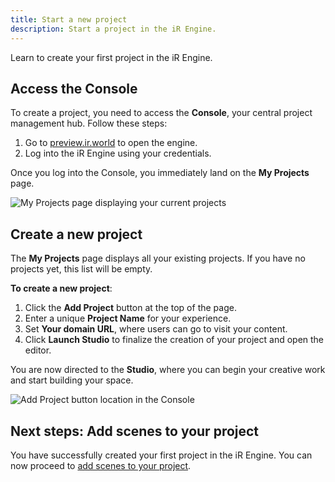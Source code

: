 ```yaml
---
title: Start a new project
description: Start a project in the iR Engine.
---
```



Learn to create your first project in the iR Engine.

## Access the Console

To create a project, you need to access the **Console**, your central project management hub. Follow these steps:

<Steps>

1. Go to [preview.ir.world](http://preview.ir.world/) to open the engine.
2. Log into the iR Engine using your credentials.

</Steps>

Once you log into the Console, you immediately land on the **My Projects** page.

![My Projects page displaying your current projects](../../../../assets/images/get-started/initial-setup/start-a-new-project/my-projects-page.png)

## Create a new project

The **My Projects** page displays all your existing projects. If you have no projects yet, this list will be empty.

**To create a new project**:

<Steps>

1. Click the **Add Project** button at the top of the page.
2. Enter a unique **Project Name** for your experience.
3. Set **Your domain URL**, where users can go to visit your content.
4. Click **Launch Studio** to finalize the creation of your project and open the editor.

</Steps>

You are now directed to the **Studio**, where you can begin your creative work and start building your space.

![Add Project button location in the Console](../../../../assets/images/get-started/initial-setup/start-a-new-project/add-project-button-console.png)

## Next steps: Add scenes to your project

You have successfully created your first project in the iR Engine. You can now proceed to [add scenes to your project](/scene-development/building-and-managing-scenes/add-scenes-to-your-project).
